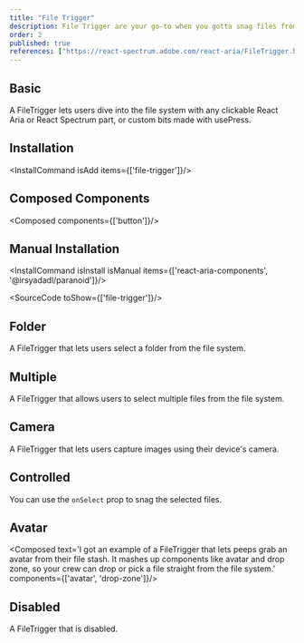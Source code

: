 ```yaml
---
title: "File Trigger"
description: File Trigger are your go-to when you gotta snag files from the file system. They're like your digital fishing rod, hookin’ up all the goodies from your local digs or cloud stash.
order: 2
published: true
references: ["https://react-spectrum.adobe.com/react-aria/FileTrigger.html#props"]
---
```


## Basic
A FileTrigger lets users dive into the file system with any clickable React Aria or React Spectrum part, or custom bits made with usePress.
<How toUse="buttons/file-trigger-demo" />

## Installation
<InstallCommand isAdd items={['file-trigger']}/>

## Composed Components
<Composed components={['button']}/>

## Manual Installation
<InstallCommand isInstall isManual items={['react-aria-components', '@irsyadadl/paranoid']}/>

<SourceCode toShow={['file-trigger']}/>

## Folder
A FileTrigger that lets users select a folder from the file system.
<How toUse="buttons/file-trigger-folder-demo" />

## Multiple
A FileTrigger that allows users to select multiple files from the file system.
<How toUse="buttons/file-trigger-multiple-demo" />

## Camera
A FileTrigger that lets users capture images using their device's camera.
<How toUse="buttons/file-trigger-camera-demo" />

## Controlled
You can use the `onSelect` prop to snag the selected files.
<How toUse="buttons/file-trigger-controlled-demo" />

## Avatar
<Composed text='I got an example of a FileTrigger that lets peeps grab an avatar from their file stash. It mashes up components like avatar and drop zone, so your crew can drop or pick a file straight from the file system.' components={['avatar', 'drop-zone']}/>
<How toUse="buttons/file-trigger-avatar-demo" />

## Disabled
A FileTrigger that is disabled.
<How toUse="buttons/file-trigger-disabled-demo" />
